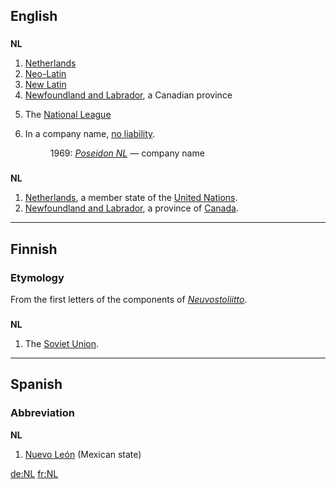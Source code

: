 {{also|nl|.nl}}
==English==

==={{initialism}}===
'''NL'''

# [[Netherlands]]
# [[Neo-Latin]]
# [[New Latin]]
# [[Newfoundland and Labrador]], a Canadian province
# {{US}}{{Canada}}{{baseball}} The [[National League]]
# {{AU|business|law}} In a company name, [[no liability]].
#: 1969: ''[[w:Poseidon NL|Poseidon NL]]'' &mdash; company name

==={{abbreviation}}===
'''NL'''

# [[Netherlands]], a member state of the [[United Nations]].
# [[Newfoundland and Labrador]], a province of [[Canada]].

----

==Finnish==

===Etymology===
From the first letters of the components of ''[[Neuvostoliitto]]''.

==={{initialism}}===
'''NL'''

# The [[Soviet Union]].

----

==Spanish==

===Abbreviation===
'''NL'''

# [[Nuevo León]] (Mexican state)

[[de:NL]]
[[fr:NL]]